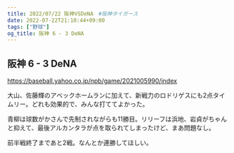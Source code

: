 ```yaml
---
title: 2022/07/22 阪神VSDeNA　#阪神タイガース
date: 2022-07-22T21:10:44+09:00
tags: ["野球"]
og_title: 阪神 6 - 3 DeNA
---
```


## 阪神 6 - 3 DeNA

https://baseball.yahoo.co.jp/npb/game/2021005990/index

大山、佐藤輝のアベックホームランに加えて、新戦力のロドリゲスにも2点タイムリー。どれも効果的で、みんな打ててよかった。

青柳は球数がかさんで先制されながらも11勝目。リリーフは浜地、岩貞がちゃんと抑えて、最後アルカンタラが点を取られてしまったけど、まあ問題なし。

前半戦終了まであと2戦。なんとか連勝してほしい。
